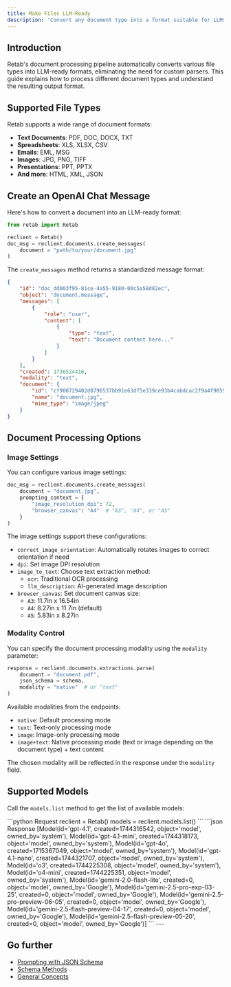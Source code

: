```yaml
---
title: Make Files LLM-Ready
description: 'Convert any document type into a format suitable for LLMs'
---
```


## Introduction

Retab's document processing pipeline automatically converts various file types into LLM-ready formats, eliminating the need for custom parsers. This guide explains how to process different document types and understand the resulting output format.

## Supported File Types

Retab supports a wide range of document formats:

- **Text Documents**: PDF, DOC, DOCX, TXT
- **Spreadsheets**: XLS, XLSX, CSV
- **Emails**: EML, MSG
- **Images**: JPG, PNG, TIFF
- **Presentations**: PPT, PPTX
- **And more**: HTML, XML, JSON

## Create an OpenAI Chat Message

Here's how to convert a document into an LLM-ready format:

```python
from retab import Retab

reclient = Retab()
doc_msg = reclient.documents.create_messages(
    document = "path/to/your/document.jpg"
)
```

The `create_messages` method returns a standardized message format:

```json
{
    "id": "doc_dd003f95-81ce-4a55-9180-00c5a58d82ec",
    "object": "document.message",
    "messages": [
        {
            "role": "user",
            "content": [
                {
                    "type": "text",
                    "text": "Document content here..."
                }
            ]
        }
    ],
    "created": 1736524416,
    "modality": "text",
    "document": {
        "id": "cf908729402d0796537bb91e63df5e339ce93b4cabdcac2f9a4f90592647e130",
        "name": "document.jpg",
        "mime_type": "image/jpeg"
    }
}
```

## Document Processing Options

### Image Settings

You can configure various image settings:

```python
doc_msg = reclient.documents.create_messages(
    document = "document.jpg",
    prompting_context = {
        "image_resolution_dpi": 72,
        "browser_canvas": "A4"  # "A3", "A4", or "A5"
    }
)
```

The image settings support these configurations:
- `correct_image_orientation`: Automatically rotates images to correct orientation if need
- `dpi`: Set image DPI resolution
- `image_to_text`: Choose text extraction method:
  - `ocr`: Traditional OCR processing
  - `llm_description`: AI-generated image description
- `browser_canvas`: Set document canvas size:
  - `A3`: 11.7in x 16.54in
  - `A4`: 8.27in x 11.7in (default)
  - `A5`: 5.83in x 8.27in

### Modality Control

You can specify the document processing modality using the `modality` parameter:

```python 
response = reclient.documents.extractions.parse(
    document = "document.pdf",
    json_schema = schema,
    modality = "native"  # or "text"
)
```

Available modalities from the endpoints:
- `native`: Default processing mode
- `text`: Text-only processing mode
- `image`: Image-only processing mode
- `image+text`: Native processing mode (text or image depending on the document type) + text content

The chosen modality will be reflected in the response under the `modality` field.

## Supported Models

Call the `models.list` method to get the list of available models:

<CodeGroup>
```python Request
reclient = Retab()
models = reclient.models.list()
```
```json Response
[Model(id='gpt-4.1', created=1744316542, object='model', owned_by='system'),
 Model(id='gpt-4.1-mini', created=1744318173, object='model', owned_by='system'),
 Model(id='gpt-4o', created=1715367049, object='model', owned_by='system'),
 Model(id='gpt-4.1-nano', created=1744321707, object='model', owned_by='system'),
 Model(id='o3', created=1744225308, object='model', owned_by='system'),
 Model(id='o4-mini', created=1744225351, object='model', owned_by='system'),
 Model(id='gemini-2.0-flash-lite', created=0, object='model', owned_by='Google'),
 Model(id='gemini-2.5-pro-exp-03-25', created=0, object='model', owned_by='Google'),
 Model(id='gemini-2.5-pro-preview-06-05', created=0, object='model', owned_by='Google'),
 Model(id='gemini-2.5-flash-preview-04-17', created=0, object='model', owned_by='Google'),
 Model(id='gemini-2.5-flash-preview-05-20', created=0, object='model', owned_by='Google')]
```
</CodeGroup>
---

## Go further

- [Prompting with JSON Schema](/get-started/prompting-with-the-json-schema)
- [Schema Methods](/get-started/Schema-Methods)
- [General Concepts](/get-started/General-Concepts)